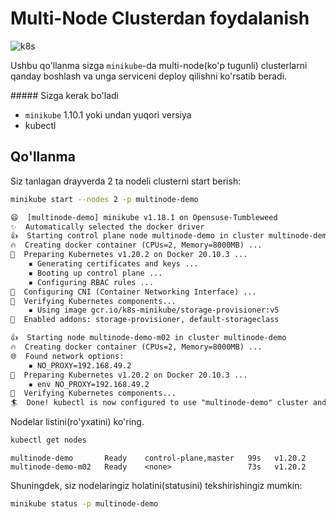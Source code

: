 
# Multi-Node Clusterdan foydalanish

![k8s](/images/tutorials/k8s/multi-node/1.jpg)


Ushbu qo'llanma sizga `minikube`-da multi-node(ko'p tugunli) clusterlarni qanday boshlash va unga serviceni deploy qilishni ko'rsatib beradi.

<Callout type="info" emoji="">
##### Sizga kerak bo'ladi

* `minikube` 1.10.1 yoki undan yuqori versiya
* kubectl
</Callout>

## Qo'llanma
Siz tanlagan drayverda 2 ta nodeli clusterni start berish:
```bash
minikube start --nodes 2 -p multinode-demo
```
```txt
😄  [multinode-demo] minikube v1.18.1 on Opensuse-Tumbleweed
✨  Automatically selected the docker driver
👍  Starting control plane node multinode-demo in cluster multinode-demo
🔥  Creating docker container (CPUs=2, Memory=8000MB) ...
🐳  Preparing Kubernetes v1.20.2 on Docker 20.10.3 ...
    ▪ Generating certificates and keys ...
    ▪ Booting up control plane ...
    ▪ Configuring RBAC rules ...
🔗  Configuring CNI (Container Networking Interface) ...
🔎  Verifying Kubernetes components...
    ▪ Using image gcr.io/k8s-minikube/storage-provisioner:v5
🌟  Enabled addons: storage-provisioner, default-storageclass

👍  Starting node multinode-demo-m02 in cluster multinode-demo
🔥  Creating docker container (CPUs=2, Memory=8000MB) ...
🌐  Found network options:
    ▪ NO_PROXY=192.168.49.2
🐳  Preparing Kubernetes v1.20.2 on Docker 20.10.3 ...
    ▪ env NO_PROXY=192.168.49.2
🔎  Verifying Kubernetes components...
🏄  Done! kubectl is now configured to use "multinode-demo" cluster and "default" namespace by default
```
Nodelar listini(ro'yxatini) ko'ring.
```bash
kubectl get nodes
```

```txtNAME                 STATUS   ROLES                  AGE   VERSION
multinode-demo       Ready    control-plane,master   99s   v1.20.2
multinode-demo-m02   Ready    <none>                 73s   v1.20.2
```

Shuningdek, siz nodelaringiz holatini(statusini) tekshirishingiz mumkin:
```bash
minikube status -p multinode-demo
```